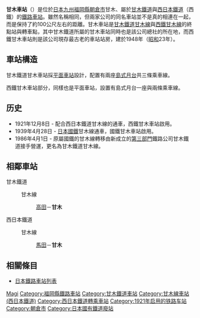 {{NoteTA|1 = zh:甘木車站; zh-cn:甘木站; zh-tw:甘木車站; zh-hk:甘木站; }}
{{日本車站資訊
|公司色= 
|文字色 = 
|站名= 甘木站
|日文原名= 甘木
|平假名= あまぎ
|羅馬拼音= Amagi
|電報略號= 
|所屬公司= [[File:Nishitetsu_logo_vector.svg|28px]][[西日本鐵道|西日本鐵道]]<br/><span style="color:pink;">■</span>[[甘木鐵道|甘木鐵道]]
|所在地 = [[福岡縣|福岡縣]][[朝倉市|朝倉市]]甘木
}}
{{日本車站資訊
|公司色= #003399
|文字色 = 
|站名= 西鐵 甘木站
|圖片= Amagi Station (Nishitetsu) 20151120-2.JPG
|pxl = 
|圖片說明 = 站房
|日文原名= 甘木
|平假名= あまぎ
|羅馬拼音= Amagi
|電報略號= 
|所屬公司= [[File:Nishitetsu_logo_vector.svg|28px]][[西日本鐵道|西日本鐵道]]
|所在地 = [[福岡縣|福岡縣]][[朝倉市|朝倉市]]甘木
|啟用年月日= 1921年（[[大正|大正]]21年）12月8日
|車站構造 = [[地面車站|地面車站]]
|月台配置 =1面2線
|廢站年月日=
|上下車人次 = 1,370
|統計年度= 2014年
|停站路線數= 1
|所屬路線 = <span style="color:pink;">■</span>[[西鐵甘木線|甘木線]]
|前一站 = [[馬田站|馬田]]
|前一站距離 = 1.8
|後一站距離 = 
|後一站 = 
|距離 = 17.9
|起點站 = [[宮之陣站|宮之陣]]
|備註= 
|全寬備註 =
}}
{{日本車站資訊
|公司色= pink
|文字色 = 
|站名= 甘木鐵道 甘木站
|圖片= Amagi Station (Amagi Railway) 20151120.JPG
|pxl = 
|圖片說明 = 站房
|日文原名= 甘木
|平假名= あまぎ
|羅馬拼音= Amagi
|電報略號= アマ
|所屬公司= <span style="color:pink;">■</span>[[甘木鐵道|甘木鐵道]]
|所在地 = [[福岡縣|福岡縣]][[朝倉市|朝倉市]]甘木
|啟用年月日= 1939年（[[昭和|昭和]]14年）4月28日
|車站構造 = [[地面車站|地面車站]]
|月台配置 = 島式2面3線
|廢站年月日=
|上下車人次 = 
|統計年度= 
|停站路線數= 1
|所屬路線 = <span style="color:pink;">■</span>[[甘木鐵道甘木線|甘木線]]
|前一站 = [[高田站_(福岡縣)|高田]]
|前一站距離 = 1.9
|後一站距離 = 
|後一站 = 
|距離 = 13.7
|起點站 = [[基山站|基山]]
|備註= 
|全寬備註 =
}}
'''甘木車站'''（{{jpn|j=甘木駅|hg=あまぎえき|rm=Amagi eki|f=y}}）是位於[[日本|日本]][[九州_(日本)|九州]][[福岡縣|福岡縣]][[朝倉市|朝倉市]]甘木、屬於[[甘木鐵道|甘木鐵道]]與[[西日本鐵道|西日本鐵道]]（西鐵）的[[鐵路車站|鐵路車站]]。雖然名稱相同，但兩家公司的同名車站並不是真的相連在一起，而是保持了約100公尺左右的距離。甘木車站是[[甘木鐵道甘木線|甘木鐵道甘木線]]與[[西鐵甘木線|西鐵甘木線]]的終點站與轉車點，其中甘木鐵道所屬的甘木車站同時也是該公司總社的所在地，而西鐵甘木車站則是該公司現存最古老的車站站房，建於1948年（[[昭和|昭和]]23年）。

==車站構造==

甘木鐵道甘木車站採[[平面車站|平面車站]]設計，配置有兩座[[島式月台|島式月台]]共三條乘車線。

西鐵甘木車站部分，同樣也是平面車站，設置有島式月台一座與兩條乘車線。

== 历史 ==
*1921年12月8日 - 配合西日本鐵道甘木線的通車，西鐵甘木車站啟用。
*1939年4月28日 - [[日本國鐵|日本國鐵]]甘木線通車，國鐵甘木車站啟用。
*1986年4月1日 - 原屬國鐵的甘木線轉移由新成立的[[第三部門|第三部門]]鐵路公司甘木鐵道接手營運，更名為甘木鐵道甘木線。

== 相鄰車站 ==
;甘木鐵道
:{{Color|pink|■}} 甘木線
::[[高田站_(福岡縣)|高田]]－'''甘木'''
;西日本鐵道
:{{Color|skyblue|■}} 甘木線
::[[馬田站|馬田]]－'''甘木'''

==相關條目==
*[[日本鐵路車站列表|日本鐵路車站列表]]

{{西鐵甘木線}}
{{甘木鐵道甘木線}}

{{DEFAULTSORT:Amagi}}
[[Category:日本鐵路車站_A|Magi]]
[[Category:福岡縣鐵路車站|Category:福岡縣鐵路車站]]
[[Category:甘木鐵道車站|Category:甘木鐵道車站]]
[[Category:甘木線車站_(西日本鐵道)|Category:甘木線車站 (西日本鐵道)]]
[[Category:西日本鐵道轉乘車站|Category:西日本鐵道轉乘車站]]
[[Category:1921年启用的铁路车站|Category:1921年启用的铁路车站]]
[[Category:朝倉市|Category:朝倉市]]
[[Category:日本國有鐵道廢站|Category:日本國有鐵道廢站]]
{{coord|33|25|9|N|130|39|13|E|display=title|scale:5000_region:JP_type:railwaystation}}